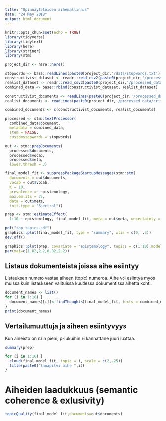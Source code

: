 ```yaml
---
title: "Opinnäytetöiden aihemallinnus"
date: "24 May 2018"
output: html_document
---
```


```r
knitr::opts_chunk$set(echo = TRUE)
library(tidyverse)
library(tidytext)
library(here)
library(stringr)
library(stm)

```


```r
project_dir <- here::here()

stopwords <- base::readLines(paste0(project_dir,'/data/stopwords.txt'))
constructivist_dataset <- readr::read_csv2(paste0(project_dir,'/processed_data/constructivist-dataset.csv'))
realist_dataset <- readr::read_csv2(paste0(project_dir,'/processed_data/critical-realist-dataset.csv'))
combined_data <- base::rbind(constructivist_dataset, realist_dataset)

constructivist_documents <- readLines(paste0(project_dir,'/processed_data/constructivist-documents.txt'))
realist_documents <- readLines(paste0(project_dir,'/processed_data/critical-realist-documents.txt'))

combined_documents <- c(constructivist_documents, realist_documents)

processed <- stm::textProcessor(
  combined_data$document,
  metadata = combined_data,
  stem = FALSE,
  customstopwords = stopwords)

out <- stm::prepDocuments(
  processed$documents,
  processed$vocab,
  processed$meta,
  lower.thresh = 3)

```

```r
final_model_fit <- suppressPackageStartupMessages(stm::stm(
  documents = out$documents,
  vocab = out$vocab,
  K = 10,
  prevalence =~ epistemology,
  max.em.its = 75,
  data = out$meta,
  init.type = "Spectral"))
```



```r
prep <- stm::estimateEffect(
  1:10 ~ epistemology, final_model_fit, meta = out$meta, uncertainty = "Global")
```

```r
pdf("top_topics.pdf")
graphics::plot(final_model_fit, type = "summary", xlim = c(0, .3))
dev.off()
```

```r
graphics::plot(prep, covariate = "epistemology", topics = c(1:10),model = final_model_fit, method = "difference", cov.value1 = "critical-realism",cov.value2 = "constructivist",xlim = c(-0.7,0.7))
par(mai=c(1.02,2.2,0.82,2.2))
```

## Listaus dokumenteista joissa aihe esiintyy

Listauksen numero vastaa aiheen (topic) numeroa. Aihe voi esiintyä myös muissa kuin listaukseen valituissa kuudessa dokumentissa aihetta kohti.

```r
document_names <- list()
for (i in 1:10) {
  document_names[[i]]<-findThoughts(final_model_fit, texts = combined_documents,n = 6, topics = i)$docs[[1]]
}
print(document_names)
```

## Vertailumuuttuja ja aiheen esiintyvyys

Kun aineisto on näin pieni, p-lukuihin ei kannattane juuri luottaa.

```r
summary(prep)
```

```r
for (i in 1:10) {
  cloud(final_model_fit, topic = i, scale = c(2,.25))
  title(paste0("Sanapilvi aihe ",i))
}
```

# Aiheiden laadukkuus (semantic coherence & exlusivity)


```r
topicQuality(final_model_fit,documents=out$documents)
```

